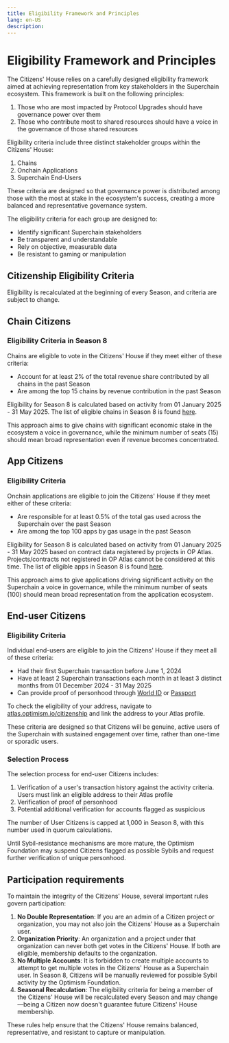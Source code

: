 ```yaml
---
title: Eligibility Framework and Principles
lang: en-US
description: 
---
```


# Eligibility Framework and Principles

The Citizens' House relies on a carefully designed eligibility framework aimed at achieving representation from key stakeholders in the Superchain ecosystem. This framework is built on the following principles:

1. Those who are most impacted by Protocol Upgrades should have governance power over them
2. Those who contribute most to shared resources should have a voice in the governance of those shared resources

Eligibility criteria include three distinct stakeholder groups within the Citizens' House:

1. Chains
2. Onchain Applications 
3. Superchain End-Users

These criteria are designed so that governance power is distributed among those with the most at stake in the ecosystem's success, creating a more balanced and representative governance system.

The eligibility criteria for each group are designed to:

- Identify significant Superchain stakeholders
- Be transparent and understandable
- Rely on objective, measurable data
- Be resistant to gaming or manipulation

## Citizenship Eligibility Criteria

Eligibility is recalculated at the beginning of every Season, and criteria are subject to change.

## Chain Citizens

### Eligibility Criteria in Season 8

Chains are eligible to vote in the Citizens' House if they meet either of these criteria:

- Account for at least 2% of the total revenue share contributed by all chains in the past Season
- Are among the top 15 chains by revenue contribution in the past Season

Eligibility for Season 8 is calculated based on activity from 01 January 2025 - 31 May 2025. The list of eligible chains in Season 8 is found [here](https://community.optimism.io/citizens-house/s8-eligible-chains-and-apps).

This approach aims to give chains with significant economic stake in the ecosystem  a voice in governance, while the minimum number of seats (15) should mean broad representation even if revenue becomes concentrated.

## App Citizens

### Eligibility Criteria

Onchain applications are eligible to join the Citizens' House if they meet either of these criteria:

- Are responsible for at least 0.5% of the total gas used across the Superchain over the past Season
- Are among the top 100 apps by gas usage in the past Season

Eligibility for Season 8 is calculated based on activity from 01 January 2025 - 31 May 2025 based on contract data registered by projects in OP Atlas. Projects/contracts not registered in OP Atlas cannot be considered at this time. The list of eligible apps in Season 8 is found [here](https://community.optimism.io/citizens-house/s8-eligible-chains-and-apps).

This approach aims to give applications driving significant activity on the Superchain a voice in governance, while the minimum number of seats (100) should mean broad representation from the application ecosystem.

## End-user Citizens

### Eligibility Criteria

Individual end-users are eligible to join the Citizens' House if they meet all of these criteria:

- Had their first Superchain transaction before June 1, 2024
- Have at least 2 Superchain transactions each month in at least 3 distinct months from 01 December 2024 - 31 May 2025
- Can provide proof of personhood through [World ID](https://world.org/world-id) or [Passport](https://app.passport.xyz/)

To check the eligibility of your address, navigate to [atlas.optimism.io/citizenship](http://atlas.optimism.io/citizenship) and link the address to your Atlas profile.

These criteria are designed so that Citizens will be genuine, active users of the Superchain with sustained engagement over time, rather than one-time or sporadic users.

### Selection Process

The selection process for end-user Citizens includes:

1. Verification of a user's transaction history against the activity criteria. Users must link an eligible address to their Atlas profile
2. Verification of proof of personhood
3. Potential additional verification for accounts flagged as suspicious

The number of User Citizens is capped at 1,000 in Season 8, with this number used in quorum calculations.

Until Sybil-resistance mechanisms are more mature, the Optimism Foundation may suspend Citizens flagged as possible Sybils and request further verification of unique personhood.

## Participation requirements

To maintain the integrity of the Citizens' House, several important rules govern participation:

1. **No Double Representation**: If you are an admin of a Citizen project or organization, you may not also join the Citizens' House as a Superchain user.
2. **Organization Priority**: An organization and a project under that organization can never both get votes in the Citizens' House. If both are eligible, membership defaults to the organization.
3. **No Multiple Accounts**: It is forbidden to create multiple accounts to attempt to get multiple votes in the Citizens' House as a Superchain user. In Season 8, Citizens will be manually reviewed for possible Sybil activity by the Optimism Foundation.
4. **Seasonal Recalculation**: The eligibility criteria for being a member of the Citizens' House will be recalculated every Season and may change—being a Citizen now doesn't guarantee future Citizens' House membership.

These rules help ensure that the Citizens' House remains balanced, representative, and resistant to capture or manipulation.
